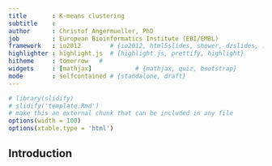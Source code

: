 ```yaml
---
title       : K-means clustering
subtitle    : 
author      : Christof Angermueller, PhD
job         : European Bioinformatics Institute (EBI/EMBL)
framework   : io2012        # {io2012, html5slides, shower, dzslides, ...}
highlighter : highlight.js  # {highlight.js, prettify, highlight}
hitheme     : tomorrow   # 
widgets     : [mathjax]            # {mathjax, quiz, bootstrap}
mode        : selfcontained # {standalone, draft}
---
```



```r
# library(slidify)
# slidify('template.Rmd')
# make this an external chunk that can be included in any file
options(width = 100)
options(xtable.type = 'html')
```

## Introduction



